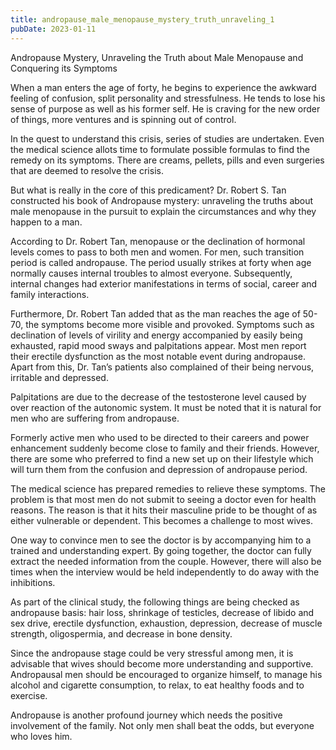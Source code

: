 ```yaml
---
title: andropause_male_menopause_mystery_truth_unraveling_1
pubDate: 2023-01-11
---
```


Andropause Mystery, Unraveling the Truth about Male Menopause and Conquering its Symptoms


When a man enters the age of forty, he begins to experience the awkward feeling of confusion, split personality and stressfulness. He tends to lose his sense of purpose as well as his former self. He is craving for the new order of things, more ventures and is spinning out of control.

In the quest to understand this crisis, series of studies are undertaken. Even the medical science allots time to formulate possible formulas to find the remedy on its symptoms. There are creams, pellets, pills and even surgeries that are deemed to resolve the crisis.

But what is really in the core of this predicament? Dr. Robert S. Tan constructed his book of Andropause mystery: unraveling the truths about male menopause in the pursuit to explain the circumstances and why they happen to a man.

According to Dr. Robert Tan, menopause or the declination of hormonal levels comes to pass to both men and women. For men, such transition period is called andropause. The period usually strikes at forty when age normally causes internal troubles to almost everyone. Subsequently, internal changes had exterior manifestations in terms of social, career and family interactions.

Furthermore, Dr. Robert Tan added that as the man reaches the age of 50-70, the symptoms become more visible and provoked. Symptoms such as declination of levels of virility and energy accompanied by easily being exhausted, rapid mood sways and palpitations appear. Most men report their erectile dysfunction as the most notable event during andropause. Apart from this, Dr. Tan’s patients also complained of their being nervous, irritable and depressed. 

Palpitations are due to the decrease of the testosterone level caused by over reaction of the autonomic system. It must be noted that it is natural for men who are suffering from andropause.

Formerly active men who used to be directed to their careers and power enhancement suddenly become close to family and their friends. However, there are some who preferred to find a new set up on their lifestyle which will turn them from the confusion and depression of andropause period. 

The medical science has prepared remedies to relieve these symptoms. The problem is that most men do not submit to seeing a doctor even for health reasons. The reason is that it hits their masculine pride to be thought of as either vulnerable or dependent. This becomes a challenge to most wives. 

One way to convince men to see the doctor is by accompanying him to a trained and understanding expert. By going together, the doctor can fully extract the needed information from the couple. However, there will also be times when the interview would be held independently to do away with the inhibitions. 

As part of the clinical study, the following things are being checked as andropause basis: hair loss, shrinkage of testicles, decrease of libido and sex drive, erectile dysfunction, exhaustion, depression, decrease of muscle strength, oligospermia, and decrease in bone density.

Since the andropause stage could be very stressful among men, it is advisable that wives should become more understanding and supportive. Andropausal men should be encouraged to organize himself, to manage his alcohol and cigarette consumption, to relax, to eat healthy foods and to exercise.

Andropause is another profound journey which needs the positive involvement of the family. Not only men shall beat the odds, but everyone who loves him.